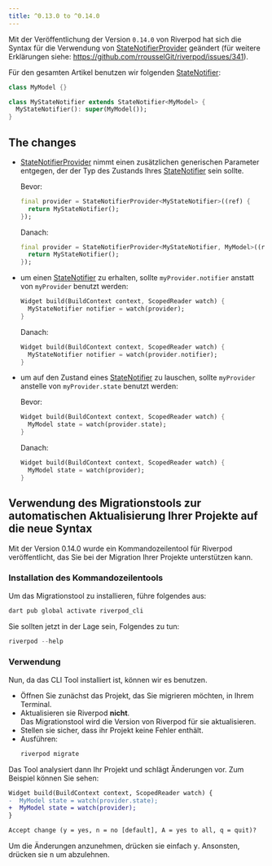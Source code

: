 ```yaml
---
title: ^0.13.0 to ^0.14.0
---
```


Mit der Veröffentlichung der Version `0.14.0` von Riverpod hat sich die Syntax für die Verwendung von [StateNotifierProvider] geändert
(für weitere Erklärungen siehe: https://github.com/rrousselGit/riverpod/issues/341).

Für den gesamten Artikel benutzen wir folgenden [StateNotifier]:

```dart
class MyModel {}

class MyStateNotifier extends StateNotifier<MyModel> {
  MyStateNotifier(): super(MyModel());
}
```

## The changes

- [StateNotifierProvider] nimmt einen zusätzlichen generischen Parameter entgegen, der 
  der Typ des Zustands Ihres [StateNotifier] sein sollte.

  Bevor:

  ```dart
  final provider = StateNotifierProvider<MyStateNotifier>((ref) {
    return MyStateNotifier();
  });
  ```

  Danach:

  ```dart
  final provider = StateNotifierProvider<MyStateNotifier, MyModel>((ref) {
    return MyStateNotifier();
  });
  ```

- um einen [StateNotifier] zu erhalten, sollte `myProvider.notifier` anstatt von `myProvider` benutzt werden:

  ```dart
  Widget build(BuildContext context, ScopedReader watch) {
    MyStateNotifier notifier = watch(provider);
  }
  ```

  Danach:

  ```dart
  Widget build(BuildContext context, ScopedReader watch) {
    MyStateNotifier notifier = watch(provider.notifier);
  }
  ```

- um auf den Zustand eines [StateNotifier] zu lauschen, sollte `myProvider` anstelle von `myProvider.state` benutzt werden:

  Bevor:

  ```dart
  Widget build(BuildContext context, ScopedReader watch) {
    MyModel state = watch(provider.state);
  }
  ```

  Danach:

  ```dart
  Widget build(BuildContext context, ScopedReader watch) {
    MyModel state = watch(provider);
  }
  ```

## Verwendung des Migrationstools zur automatischen Aktualisierung Ihrer Projekte auf die neue Syntax

Mit der Version 0.14.0 wurde ein Kommandozeilentool für Riverpod veröffentlicht, 
das Sie bei der Migration Ihrer Projekte unterstützen kann.

### Installation des Kommandozeilentools

Um das Migrationstool zu installieren, führe folgendes aus:

```sh
dart pub global activate riverpod_cli
```

Sie sollten jetzt in der Lage sein, Folgendes zu tun:

```dart
riverpod --help
```

### Verwendung

Nun, da das CLI Tool installiert ist, können wir es benutzen.

- Öffnen Sie zunächst das Projekt, das Sie migrieren möchten, in Ihrem Terminal.
- Aktualisieren sie Riverpod **nicht**.  
  Das Migrationstool wird die Version von Riverpod für sie aktualisieren.
- Stellen sie sicher, dass ihr Projekt keine Fehler enthält.
- Ausführen:
  ```sh
  riverpod migrate
  ```

Das Tool analysiert dann Ihr Projekt und schlägt Änderungen vor. Zum Beispiel können Sie sehen:

```diff
Widget build(BuildContext context, ScopedReader watch) {
-  MyModel state = watch(provider.state);
+  MyModel state = watch(provider);
}

Accept change (y = yes, n = no [default], A = yes to all, q = quit)? 
```

Um die Änderungen anzunehmen, drücken sie einfach <kbd>y</kbd>. Ansonsten, drücken sie <kbd>n</kbd> um abzulehnen.


[statenotifierprovider]: https://pub.dev/documentation/hooks_riverpod/3.0.0-dev.15/legacy/StateNotifierProvider-class.html
[statenotifier]: https://pub.dev/documentation/state_notifier/latest/state_notifier/StateNotifier-class.html
